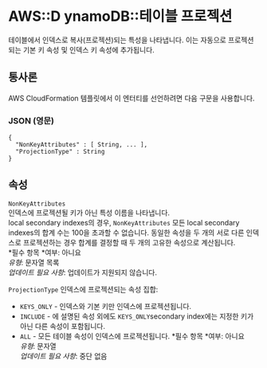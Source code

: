 # AWS::D ynamoDB::테이블 프로젝션

테이블에서 인덱스로 복사(프로젝션)되는 특성을 나타냅니다. 이는 자동으로 프로젝션되는 기본 키 속성 및 인덱스 키 속성에 추가됩니다.

## 통사론

AWS CloudFormation 템플릿에서 이 엔터티를 선언하려면 다음 구문을 사용합니다.

### JSON (영문)

```
{
  "NonKeyAttributes" : [ String, ... ],
  "ProjectionType" : String
}
```

## 속성

`NonKeyAttributes`  
인덱스에 프로젝션될 키가 아닌 특성 이름을 나타냅니다.  
local secondary indexes의 경우, `NonKeyAttributes` 모든 local secondary indexes의 합계 수는 100을 초과할 수 없습니다. 동일한 속성을 두 개의 서로 다른 인덱스로 프로젝션하는 경우 합계를 결정할 때 두 개의 고유한 속성으로 계산됩니다.  
*필수 항목 *여부: 아니요  
_유형_: 문자열 목록  
_업데이트 필요 사항_: 업데이트가 지원되지 않습니다.

`ProjectionType` 인덱스에 프로젝션되는 속성 집합:

- `KEYS_ONLY` - 인덱스와 기본 키만 인덱스에 프로젝션됩니다.
- `INCLUDE` - 에 설명된 속성 외에도 `KEYS_ONLY`secondary index에는 지정한 키가 아닌 다른 속성이 포함됩니다.
- `ALL` - 모든 테이블 속성이 인덱스에 프로젝션됩니다.
  *필수 항목 *여부: 아니요  
  _유형_: 문자열  
  _업데이트 필요 사항_: 중단 없음
